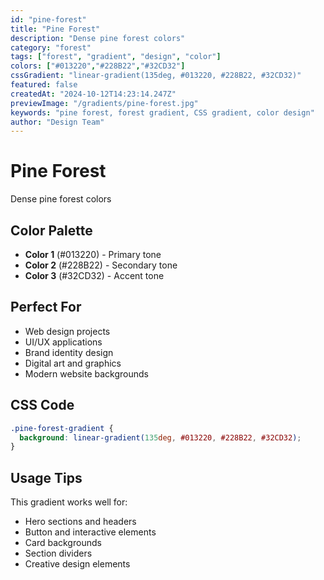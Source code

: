 ```yaml
---
id: "pine-forest"
title: "Pine Forest"
description: "Dense pine forest colors"
category: "forest"
tags: ["forest", "gradient", "design", "color"]
colors: ["#013220","#228B22","#32CD32"]
cssGradient: "linear-gradient(135deg, #013220, #228B22, #32CD32)"
featured: false
createdAt: "2024-10-12T14:23:14.247Z"
previewImage: "/gradients/pine-forest.jpg"
keywords: "pine forest, forest gradient, CSS gradient, color design"
author: "Design Team"
---
```


# Pine Forest

Dense pine forest colors

## Color Palette

- **Color 1** (#013220) - Primary tone
- **Color 2** (#228B22) - Secondary tone
- **Color 3** (#32CD32) - Accent tone

## Perfect For

- Web design projects
- UI/UX applications
- Brand identity design
- Digital art and graphics
- Modern website backgrounds

## CSS Code

```css
.pine-forest-gradient {
  background: linear-gradient(135deg, #013220, #228B22, #32CD32);
}
```

## Usage Tips

This gradient works well for:
- Hero sections and headers
- Button and interactive elements
- Card backgrounds
- Section dividers
- Creative design elements

